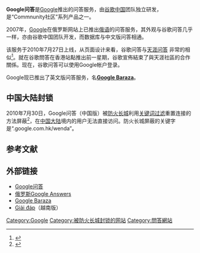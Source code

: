 {{noteTA
|G1=IT
}}

{{Infobox Software
| name                   = Google问答
| logo                   = 
| screenshot             = 
| caption                = 
| developer              = [[Google|Google]]
| latest_release_version =
| latest_preview_date    =
| operating_system       = 
| language               = 简体中文 / 俄文 / 英文 / 越南文
| genre                  = 问答社区
| license                =
| website                = 
}}

'''Google问答'''是[[Google|Google]]推出的问答服务，由[[谷歌中国|谷歌中国]]团队独立研发，是“Commnunity社区”系列产品之一。

2007年，[[Google|Google]]在俄罗斯网站上已推出[[俄语|俄语]]的问答服务，其外观与谷歌问答几乎一样，亦由谷歌中国团队开发，而数据库与中文版问答相通。

该服务于2010年7月27日上线，从页面设计来看，谷歌问答与[http://wenda.tianya.cn/ 天涯问答] {{Wayback|url=http://wenda.tianya.cn/ |date=20201028174244 }}非常的相似<ref>{{cite web |url=http://tech.163.com/10/0727/10/6CJGBREH000915BF.html |title=谷歌中国推出独立运营的“谷歌问答” |publisher=网易科技 |date=2010-07-27 |accessdate=2011-02-05 |archive-date=2016-03-05 |archive-url=https://web.archive.org/web/20160305023152/http://tech.163.com/10/0727/10/6CJGBREH000915BF.html |dead-url=no }}</ref>。就在谷歌問答在香港站點推出前一星期，谷歌宣佈結束了與天涯社區的合作關係。现在，谷歌问答可以使用Google帐户登录。

Google现已推出了英文版问答服务，名'''[http://www.google.com/baraza/en/ Google Baraza]{{Wayback|url=http://www.google.com/baraza/en/ |date=20120328142205 }}'''。

== 中国大陆封锁 ==
2010年7月30日，Google问答（中国版）被[[防火长城|防火长城]]利用[[关键词过滤|关键词过滤]]重置连接的方法屏蔽<ref name="FT">{{cite web |url=http://www.ftchinese.com/story/001033916/ce |title=谷歌问答服务在中国内地被封 |publisher=FT中文网 |date=2010年8月4日 |accessdate=2011-02-05 |archive-date=2016-03-04 |archive-url=https://web.archive.org/web/20160304071759/http://www.ftchinese.com/story/001033916/ce |dead-url=no }}</ref>，在[[中国大陆|中国大陆]]境内的用户无法直接访问。防火长城屏蔽的关键字是“.google.com.hk/wenda”。

== 参考文献 ==
{{Reflist|2}}

==外部链接 ==
* [https://web.archive.org/web/20110207052028/http://wenda.google.com.hk/wenda/ Google问答]{{zh-hans}}
* [https://web.archive.org/web/20080416221259/http://otvety.google.ru/otvety/ 俄罗斯Google Answers]{{ru}}
* [http://www.google.com/baraza/ Google Baraza]{{en}}
* [https://archive.is/20130114062055/http://www.google.com.vn/giaidap/ Giải đáp]（越南版）

{{Google公司}}

[[Category:Google|Category:Google]]
[[Category:被防火长城封锁的网站|Category:被防火长城封锁的网站]]
[[Category:問答網站|Category:問答網站]]